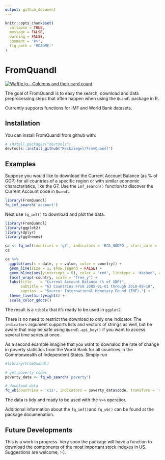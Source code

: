 ```yaml
---
output: github_document
---
```


<!-- README.md is generated from README.Rmd. Please edit that file -->

```r
knitr::opts_chunk$set(
  collapse = TRUE,
  message = FALSE,
  warning = FALSE,
  comment = "#>",
  fig.path = "README-"
)
```


# FromQuandl

[![Waffle.io - Columns and their card count](https://badge.waffle.io/Reckziegel/FromQuandl.svg?columns=all)](https://waffle.io/Reckziegel/FromQuandl) 

The goal of FromQuandl is to easy the search, download and data preprocessing steps that often happen when using the `Quandl` package in R.

Currently supports functions for IMF and World Bank datasets.


## Installation

You can install FromQuandl from github with:

```r
# install.packages("devtools")
devtools::install_github("Reckziegel/FromQuandl")
```


## Examples

Suppose you would like to download the Current Account Balance (as % of GDP) for all countries of a specific region or with similar economic characteristics, like the G7. Use the `imf_search()` function to discover the Current Account code in `Quandl`. 

```r
library(FromQuandl)
fq_imf_search('account')
```

Next use `fq_imf()` to download and plot the data. 

```r
library(FromQuandl)
library(ggplot2)
library(dplyr)
library(ggthemes)

ca <- fq_imf(countries = 'g7', indicators = 'BCA_NGDPD', start_date = '2005-01-01')
ca

ca %>%
  ggplot(aes(x = date, y = value, color = country)) + 
  geom_line(size = 1, show.legend = FALSE) + 
  geom_hline(aes(yintercept = 0), color = 'red', linetype = 'dashed', alpha = 0.3) + 
  facet_wrap(~country, scale = "free_y") +
  labs(title    = "Current Account Balance (% of GDP)",
       subtitle = "G7 Countries From 2005-01-01 through 2018-09-10",
       caption  = "Source: International Monetary Found (IMF).") +
  theme_fivethirtyeight() +
  scale_color_gdocs()

```
 
The result is a `tibble` that it's ready to be used in `ggplot2`. 

There is no need to restrict the download to only one indicator. The `indicators` argument supports lists and vectors of strings as well, but be aware that may be safe using `Quandl.api_key()` if you want to access several time series at once.   

As a second example imagine that you want to downalod the rate of change in poverty statistics from the World Bank for all countries in the Commonwealth of Independent States. Simply run

```r
#library(FromQuandl)

# get poverty codes
poverty_data <- fq_wb_search('poverty')

# download data
fq_wb(countries = 'cis', indicators = poverty_data$code, transform = 'rdiff') 

```

The data is tidy and ready to be used with the `%>%` operatior.   

Additional information about the `fq_imf()`and `fq_wb()` can be found at the package documenation.

## Future Developments

This is a work in progress. Very soon the package will have a function to download the components of the most important stock indexes in US. Suggestions are welcome, :-).
